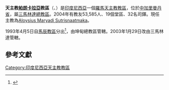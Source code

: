 {{Infobox Roman Catholic diocese
|Roman Catholic Diocese of = 天主教帕朗卡拉亞教區
|Latin name of diocese = Diœcesis Palangkaraiensis
|image = 
|caption = 
|location = [[印度尼西亞|印度尼西亞]]
|territory = 
|population = 53,585
|rite = 拉丁禮
|主保 = 
|province = 
|established = 1993年
|cathedral = 聖瑪利亞座堂
|副主教座堂 =
|leadership = 主教
|website = http://kepraya.org
|教宗 = 
|metropolitan = 
|ordinary =  Aloysius Maryadi Sutrisnaatmaka
|coadjutor bishop = 
}}
'''天主教[[帕朗卡拉亞|帕朗卡拉亞]]教區'''（{{lang-la|Diœcesis Palangkaraiensis}}、{{lang-id|Keuskupan Sufragan Palangkaraya}}）是[[印度尼西亞|印度尼西亞]]一個[[羅馬天主教|羅馬天主教]][[教區|教區]]，位於[[中加里曼丹省|中加里曼丹省]]，屬[[天主教三馬林達總教區|三馬林達總教區]]。2004年有教友53,585人、19個堂區、32名司鐸。現任主教為[[Aloysius_Maryadi_Sutrisnaatmaka|Aloysius Maryadi Sutrisnaatmaka]]。

1993年4月5日自[[天主教馬辰教區|馬辰教區]]分出<ref name="bishop">{{cite news
 |publisher = [[天主教亞洲通訊社|天主教亞洲通訊社]]
 |date      = 1993年9月2日
 |title     = TWO TRIBALS NAMED BISHOPS, NEW CENTRAL KALIMANTAN DIOCESE CREATED
 |url       = http://www.ucanews.com/1993/09/02/two-tribals-named-bishops-new-central-kalimantan-diocese-created/
}}{{Dead link|date=2018年10月 |bot=InternetArchiveBot |fix-attempted=yes }}</ref>，由坤甸總教區管轄。2003年1月29日改由三馬林達管轄。

==參考文獻==
<div class="references-small">
<references></references>
</div>

{{印度尼西亞天主教教區}}

[[Category:印度尼西亞天主教教區|Category:印度尼西亞天主教教區]]